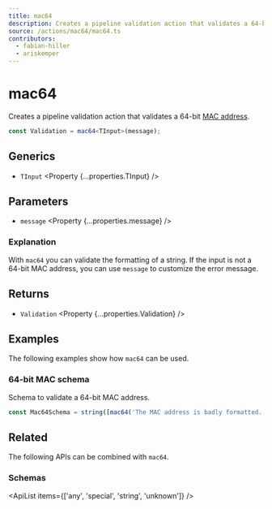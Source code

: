 ```yaml
---
title: mac64
description: Creates a pipeline validation action that validates a 64-bit MAC address.
source: /actions/mac64/mac64.ts
contributors:
  - fabian-hiller
  - ariskemper
---
```



# mac64

Creates a pipeline validation action that validates a 64-bit [MAC address](https://en.wikipedia.org/wiki/MAC_address).

```ts
const Validation = mac64<TInput>(message);
```

## Generics

- `TInput` <Property {...properties.TInput} />

## Parameters

- `message` <Property {...properties.message} />

### Explanation

With `mac64` you can validate the formatting of a string. If the input is not a 64-bit MAC address, you can use `message` to customize the error message.

## Returns

- `Validation` <Property {...properties.Validation} />

## Examples

The following examples show how `mac64` can be used.

### 64-bit MAC schema

Schema to validate a 64-bit MAC address.

```ts
const Mac64Schema = string([mac64('The MAC address is badly formatted.')]);
```

## Related

The following APIs can be combined with `mac64`.

### Schemas

<ApiList items={['any', 'special', 'string', 'unknown']} />
